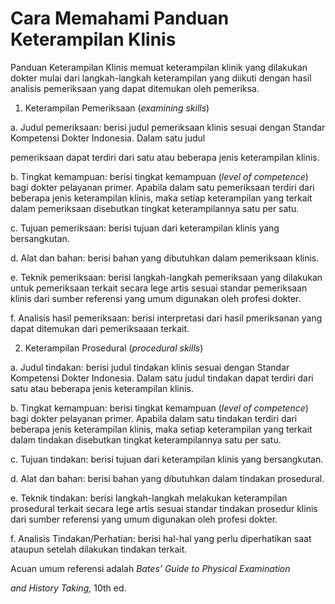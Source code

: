 # Cara Memahami Panduan Keterampilan Klinis

Panduan Keterampilan Klinis memuat keterampilan klinik yang dilakukan dokter mulai dari langkah-langkah keterampilan yang diikuti dengan hasil analisis pemeriksaan yang dapat ditemukan oleh pemeriksa.

1. Keterampilan Pemeriksaan (_examining skills_)

a. Judul pemeriksaan: berisi judul pemeriksaan klinis sesuai dengan Standar Kompetensi Dokter Indonesia. Dalam satu judul

 

pemeriksaan dapat terdiri dari satu atau beberapa jenis keterampilan klinis.

b. Tingkat kemampuan: berisi tingkat kemampuan (_level of competence_) bagi dokter pelayanan primer. Apabila dalam satu pemeriksaan terdiri dari beberapa jenis keterampilan klinis, maka setiap keterampilan yang terkait dalam pemeriksaan disebutkan tingkat keterampilannya satu per satu.

c. Tujuan pemeriksaan: berisi tujuan dari keterampilan klinis yang bersangkutan.

d. Alat dan bahan: berisi bahan yang dibutuhkan dalam pemeriksaan klinis.

e. Teknik pemeriksaan: berisi langkah-langkah pemeriksaan yang dilakukan untuk pemeriksaan terkait secara lege artis sesuai standar pemeriksaan klinis dari sumber referensi yang umum digunakan oleh profesi dokter.

f. Analisis hasil pemeriksaan: berisi interpretasi dari hasil pmeriksanan yang dapat ditemukan dari pemeriksaaan terkait.

2. Keterampilan Prosedural (_procedural skills_)

a. Judul tindakan: berisi judul tindakan klinis sesuai dengan Standar Kompetensi Dokter Indonesia. Dalam satu judul tindakan dapat terdiri dari satu atau beberapa jenis keterampilan klinis.

b. Tingkat kemampuan: berisi tingkat kemampuan (_level of competence_) bagi dokter pelayanan primer. Apabila dalam satu tindakan terdiri dari beberapa jenis keterampilan klinis, maka setiap keterampilan yang terkait dalam tindakan disebutkan tingkat keterampilannya satu per satu.

c. Tujuan tindakan: berisi tujuan dari keterampilan klinis yang bersangkutan.

d. Alat dan bahan: berisi bahan yang dibutuhkan dalam tindakan prosedural.

e. Teknik tindakan: berisi langkah-langkah melakukan keterampilan prosedural terkait secara lege artis sesuai standar tindakan prosedur klinis dari sumber referensi yang umum digunakan oleh profesi dokter.

f. Analisis Tindakan/Perhatian: berisi hal-hal yang perlu diperhatikan saat ataupun setelah dilakukan tindakan terkait.

 

Acuan umum referensi adalah _Bates’ Guide to Physical Examination_

_and History Taking,_ 10th ed.

 
